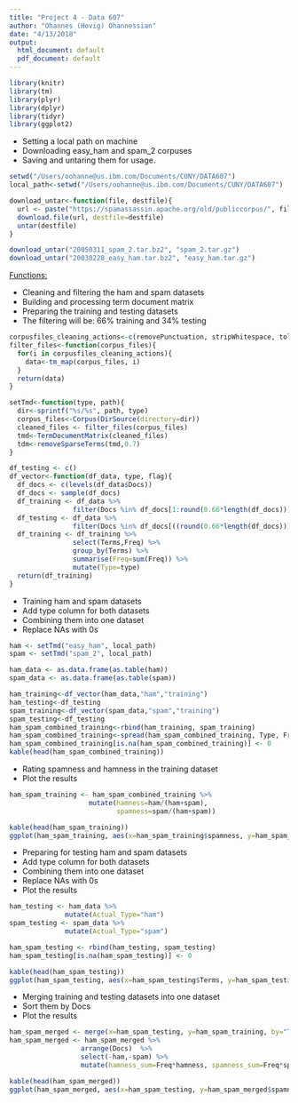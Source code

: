 ```yaml
---
title: "Project 4 - Data 607"
author: "Ohannes (Hovig) Ohannessian"
date: "4/13/2018"
output:
  html_document: default
  pdf_document: default
---
```

```r
library(knitr)
library(tm)
library(plyr)
library(dplyr)
library(tidyr)
library(ggplot2)
```

<div class="alert alert-success">
* Setting a local path on machine 
* Downloading easy_ham and spam_2 corpuses 
* Saving and untaring them for usage.
</div>

```r
setwd("/Users/oohanne@us.ibm.com/Documents/CUNY/DATA607")
local_path<-setwd("/Users/oohanne@us.ibm.com/Documents/CUNY/DATA607")

download_untar<-function(file, destfile){
  url <- paste("https://spamassassin.apache.org/old/publiccorpus/", file, sep="")
  download.file(url, destfile=destfile)
  untar(destfile)
}

download_untar("20050311_spam_2.tar.bz2", "spam_2.tar.gz")
download_untar("20030228_easy_ham.tar.bz2", "easy_ham.tar.gz")
```

<div class="alert alert-success">
<u>Functions:</u>

* Cleaning and filtering the ham and spam datasets 
* Building and processing term document matrix
* Preparing the training and testing datasets
* The filtering will be: 66% training and 34% testing
</div>

```r
corpusfiles_cleaning_actions<-c(removePunctuation, stripWhitespace, tolower, removeNumbers)
filter_files<-function(corpus_files){
  for(i in corpusfiles_cleaning_actions){
    data<-tm_map(corpus_files, i) 
  }
  return(data)
}

setTmd<-function(type, path){
  dir<-sprintf("%s/%s", path, type)
  corpus_files<-Corpus(DirSource(directory=dir))
  cleaned_files <- filter_files(corpus_files)
  tmd<-TermDocumentMatrix(cleaned_files)
  tdm<-removeSparseTerms(tmd,0.7)
}

df_testing <- c()
df_vector<-function(df_data, type, flag){
  df_docs <- c(levels(df_data$Docs))
  df_docs <- sample(df_docs)
  df_training <- df_data %>% 
                filter(Docs %in% df_docs[1:round(0.66*length(df_docs))]) 
  df_testing <- df_data %>% 
                filter(Docs %in% df_docs[((round(0.66*length(df_docs)))+1):length(df_docs)]) 
  df_training <- df_training %>% 
                select(Terms,Freq) %>% 
                group_by(Terms) %>% 
                summarise(Freq=sum(Freq)) %>% 
                mutate(Type=type)
  return(df_training)
}
```

<div class="alert alert-success">
* Training ham and spam datasets 
* Add type column for both datasets
* Combining them into one dataset
* Replace NAs with 0s
</div>

```r
ham <- setTmd("easy_ham", local_path)
spam <- setTmd("spam_2", local_path)

ham_data <- as.data.frame(as.table(ham))
spam_data <- as.data.frame(as.table(spam))

ham_training<-df_vector(ham_data,"ham","training")
ham_testing<-df_testing
spam_training<-df_vector(spam_data,"spam","training")
spam_testing<-df_testing
ham_spam_combined_training<-rbind(ham_training, spam_training) 
ham_spam_combined_training<-spread(ham_spam_combined_training, Type, Freq)
ham_spam_combined_training[is.na(ham_spam_combined_training)] <- 0
kable(head(ham_spam_combined_training))
```

<div class="alert alert-success">
* Rating spamness and hamness in the training dataset
* Plot the results
</div>

```r
ham_spam_training <- ham_spam_combined_training %>% 
                    mutate(hamness=ham/(ham+spam),
                           spamness=spam/(ham+spam))

kable(head(ham_spam_training))
ggplot(ham_spam_training, aes(x=ham_spam_training$spamness, y=ham_spam_training$hamness)) + geom_point(data=ham_spam_training, aes(x=ham_spam_training$spamness, y=ham_spam_training$hamness)) 
```

<div class="alert alert-success">
* Preparing for testing ham and spam datasets 
* Add type column for both datasets
* Combining them into one dataset
* Replace NAs with 0s
* Plot the results
</div>

```r
ham_testing <- ham_data %>% 
              mutate(Actual_Type="ham")
spam_testing <- spam_data %>% 
              mutate(Actual_Type="spam")

ham_spam_testing <- rbind(ham_testing, spam_testing) 
ham_spam_testing[is.na(ham_spam_testing)] <- 0

kable(head(ham_spam_testing))
ggplot(ham_spam_testing, aes(x=ham_spam_testing$Terms, y=ham_spam_testing$Freq)) + geom_point(data=ham_spam_testing, aes(x=ham_spam_testing$Terms, y=ham_spam_testing$Freq)) 
```

<div class="alert alert-success">
* Merging training and testing datasets into one dataset
* Sort them by Docs
* Plot the results
</div>

```r
ham_spam_merged <- merge(x=ham_spam_testing, y=ham_spam_training, by="Terms", all.x=T)
ham_spam_merged <- ham_spam_merged %>% 
                  arrange(Docs)  %>% 
                  select(-ham,-spam) %>% 
                  mutate(hamness_sum=Freq*hamness, spamness_sum=Freq*spamness)

kable(head(ham_spam_merged))
ggplot(ham_spam_merged, aes(x=ham_spam_testing, y=ham_spam_merged$spamness_sum)) + geom_point(data=ham_spam_merged, aes(x=ham_spam_merged$hamness_sum, y=ham_spam_merged$spamness_sum)) 
```



